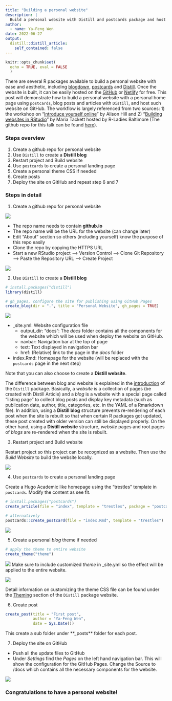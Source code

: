 ```yaml
---
title: "Building a personal website"
description: |
  Build a personal website with Distill and postcards package and host it on github
author:
  - name: Ya-Feng Wen
date: 2022-06-27
output:
  distill::distill_article:
    self_contained: false
---
```


```r
knitr::opts_chunk$set(
  echo = TRUE, eval = FALSE
  )
```

There are several R packages available to build a personal website with ease and aesthetic, including [blogdown](https://pkgs.rstudio.com/blogdown/), [postcards](https://github.com/seankross/postcards) and [Distill](https://rstudio.github.io/distill/). Once the website is built, it can be easily hosted on the [GitHub](https://pages.github.com/) or [Netlify](https://www.netlify.com/?utm_medium=ppc&utm_source=google&utm_campaign=DSA-Nonbrand-MaxC-US) for free. This post will demonstrate how to build a personal website with a personal home page using `postcards`, blog posts and articles with `Distill`, and host such website on GitHub. The workflow is largely referenced from two sources: 1) the workshop on "[Introduce yourself online](https://www.apreshill.com/talk/2021-rstudio-global/)" by Alison Hill and 2) "[Building websites in RStudio](https://www.youtube.com/watch?v=RYf5HqU1pI4)" by Maria Tackett hosted by R-Ladies Baltimore (The github repo for this talk can be found [here](https://github.com/matackett/rladies-build-websites)).

### Steps overview

1. Create a github repo for personal website
2. Use `Distill` to create a **Distill blog** 
3. Restart project and Build website
4. Use `postcards` to create a personal landing page
5. Create a personal theme CSS if needed
6. Create posts 
7. Deploy the site on GitHub and repeat step 6 and 7

### Steps in detail

1. Create a github repo for personal website

![](images/personal_site_github_setup.png)

- The repo name needs to contain **github.io**
- The repo name will be the URL for the website (can change later)
- Edit "About" section so others (including yourself) know the purpose of this repo easily
- Clone the repo by copying the HTTPS URL
- Start a new RStudio project --> Version Control --> Clone Git Repository --> Paste the Repository URL --> Create Project

![](images/personal_site_RStudio_setup.png)

2. Use `Distill` to create a **Distill blog** 

```r
# install.packages("distill")
library(distill)

# gh_pages, configure the site for publishing using GitHub Pages
create_blog(dir = ".", title = "Personal Website", gh_pages = TRUE) 
```

![](images/site_yml.png)


* _site.yml: Website configuration file
  * output_dir: "docs": The *docs* folder contains all the components for the website which will be used when deploy the website on GitHub. 
  * navbar: Navigation bar at the top of page
  * text: Text displayed in navigation bar
  * href: (Relative) link to the page in the *docs* folder
* index.Rmd: Homepage for the website (will be replaced with the `postcards` page in the next step)

Note that you can also choose to create a **Distill website**. 

The difference between blog and website is explained in the [introduction](https://rstudio.github.io/distill/website.html) of the `Distill` package. Basically, a *website* is a collection of pages (be created with Distill Article) and a *blog* is a website with a special page called "listing page" to collect blog posts and display key metadata (such as publication date, author, title, categories, etc. in the YAML of a Rmarkdown file). In addition, using a **Distill blog** structure prevents re-rendering of each post when the site is rebuilt so that when certain R packages got updated, these post created with older version can still be displayed properly. On the other hand, using  a **Distill website** structure, *website* pages and root pages of *blogs* are re-rendered when the site is rebuilt. 

3. Restart project and Build website

Restart project so this project can be recognized as a website. Then use the *Build Website* to build the website locally. 

![](images/build_website_RStudio.png)

4. Use `postcards` to create a personal landing page

Create a Hugo Academic like homepage using the "trestles" template in `postcards`. Modify the content as see fit.

```r
# install.packages("postcards")
create_article(file = "index", template = "trestles", package = "postcards")

# alternatively
postcards::create_postcard(file = "index.Rmd", template = "trestles")
```

![](images/index.png) 

5. Create a personal *blog* theme if needed

```r
# apply the theme to entire website
create_theme("theme")
```
![](images/theme.png)
Make sure to include customized *theme* in _site.yml so the effect will be applied to the entire website. 

![](images/site_yml_theme.png)

Detail information on customizing the theme CSS file can be found under the [Theming](https://rstudio.github.io/distill/website.html?panelset=themed-site#theming) section of the `Distill` package website. 

6. Create post

```r
create_post(title = "First post", 
            author = "Ya-Feng Wen", 
            date = Sys.Date())
```

This create a sub folder under **_posts** folder for each post.

7. Deploy the site on GitHub

- Push all the update files to GitHub
- Under *Settings* find the *Pages* on the left hand navigation bar. This will show the configuration for the GitHub Pages. Change the Source to /docs which contains all the necessary components for the website. 

![](images/github_deploy.png)

### Congratulations to have a personal website!
